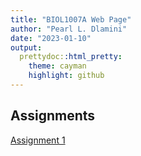 ```yaml
---
title: "BIOL1007A Web Page"
author: "Pearl L. Dlamini"
date: "2023-01-10"
output:
  prettydoc::html_pretty:
    theme: cayman
    highlight: github
---
```


## Assignments

[Assignment 1](Assignment_1.html)

